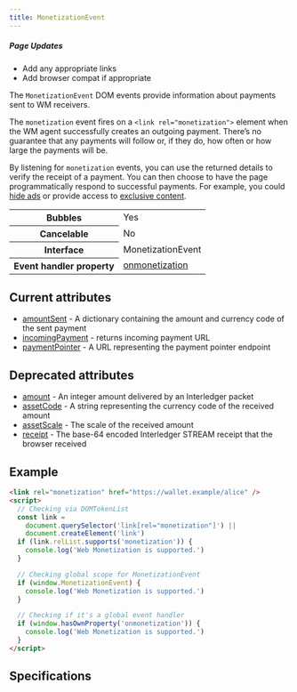 ```yaml
---
title: MonetizationEvent
---
```



<div class='draft'>
  <h5>Page Updates</h5>
  <ul>
    <li>Add any appropriate links</li>
    <li>Add browser compat if appropriate</li>
  </ul>
</div>

The `MonetizationEvent` DOM events provide information about payments sent to WM receivers.

The `monetization` event fires on a `<link rel="monetization">` element when the WM agent successfully creates an outgoing payment. There’s no guarantee that any payments will follow or, if they do, how often or how large the payments will be.

By listening for `monetization` events, you can use the returned details to verify the receipt of a payment. You can then choose to have the page programmatically respond to successful payments. For example, you could [hide ads](/docs/guides/hide-ads) or provide access to [exclusive content](/docs/guides/provide-exclusive-content).

<table>
  <tr>
    <th>Bubbles</th>
    <td>Yes</td>
  </tr>
  <tr>
    <th>Cancelable</th>
    <td>No</td>
  </tr>
  <tr>
    <th>Interface</th>
    <td>MonetizationEvent</td>
  </tr>
  <tr>
    <th>Event handler property</th>
    <td>
      <a href='/docs/references/onmonetization'>onmonetization</a>
    </td>
  </tr>
</table>

## Current attributes

- [amountSent](/docs/references/attributes/amountsent) - A dictionary containing the amount and currency code of the sent payment
- [incomingPayment](/docs/references/attributes/incomingpayment) - returns incoming payment URL
- [paymentPointer](/docs/references/attributes/paymentpointer) - A URL representing the payment pointer endpoint

## Deprecated attributes

- [amount](/docs/references/attributes/amount) - An integer amount delivered by an Interledger packet
- [assetCode](/docs/references/attributes/assetcode) - A string representing the currency code of the received amount
- [assetScale](/docs/references/attributes/assetscale) - The scale of the received amount
- [receipt](/docs/references/attributes/receipt) - The base-64 encoded Interledger STREAM receipt that the browser received

## Example

```html
<link rel="monetization" href="https://wallet.example/alice" />
<script>
  // Checking via DOMTokenList
  const link =
    document.querySelector('link[rel="monetization"]') ||
    document.createElement('link')
  if (link.relList.supports('monetization')) {
    console.log('Web Monetization is supported.')
  }

  // Checking global scope for MonetizationEvent
  if (window.MonetizationEvent) {
    console.log('Web Monetization is supported.')
  }

  // Checking if it's a global event handler
  if (window.hasOwnProperty('onmonetization')) {
    console.log('Web Monetization is supported.')
  }
</script>
```

## Specifications

<Specification anchor='monetizationevent-interface' />
